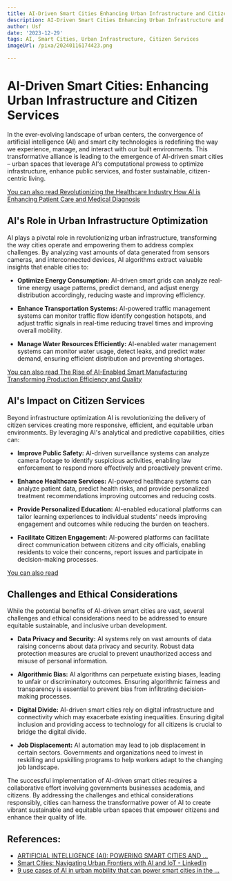 ```yaml
---
title: AI-Driven Smart Cities Enhancing Urban Infrastructure and Citizen Services
description: AI-Driven Smart Cities Enhancing Urban Infrastructure and Citizen Services
author: Usf
date: '2023-12-29'
tags: AI, Smart Cities, Urban Infrastructure, Citizen Services
imageUrl: /pixa/20240116174423.png

---
```

# AI-Driven  Smart Cities:  Enhancing Urban Infrastructure and Citizen Services

In the ever-evolving landscape of urban centers, the convergence  of artificial intelligence (AI) and smart city technologies is redefining  the way  we experience, manage, and interact with our built environments. This transformative alliance is leading to the emergence of AI-driven smart cities – urban spaces that leverage AI's computational prowess to optimize infrastructure, enhance public services, and foster sustainable, citizen-centric living.

[You can also read  Revolutionizing the Healthcare Industry How AI is Enhancing Patient Care and Medical Diagnosis](Revolutionizing%20the%20Healthcare%20Industry%20How%20AI%20is%20Enhancing%20Patient%20Care%20and%20Medical%20Diagnosis)


## AI's  Role  in Urban Infrastructure Optimization

AI plays a pivotal role in revolutionizing urban  infrastructure, transforming the way cities  operate and empowering them to  address complex challenges. By analyzing vast amounts of data generated from sensors cameras, and interconnected devices, AI algorithms extract valuable insights that enable cities to:

- **Optimize Energy Consumption:** AI-driven smart grids  can analyze real-time energy usage patterns, predict demand, and adjust  energy distribution accordingly, reducing waste and improving efficiency.

- **Enhance Transportation Systems:** AI-powered traffic management systems can monitor traffic flow identify congestion hotspots, and adjust traffic signals in real-time reducing  travel times and improving overall mobility.

- **Manage Water Resources Efficiently:** AI-enabled water  management systems  can monitor water  usage, detect leaks, and predict water demand, ensuring efficient distribution and preventing shortages.

[You can also read The Rise  of AI-Enabled  Smart Manufacturing Transforming Production Efficiency and Quality](The%20Rise%20of%20AI-Enabled%20Smart%20Manufacturing%20Transforming%20Production%20Efficiency%20and%20Quality)


## AI's Impact on Citizen Services

Beyond infrastructure optimization AI is  revolutionizing the delivery of citizen  services creating more responsive, efficient, and equitable urban environments.  By leveraging AI's analytical and predictive capabilities, cities can:

- **Improve Public Safety:** AI-driven surveillance systems  can analyze camera footage to identify suspicious  activities, enabling law enforcement to respond more effectively and proactively prevent  crime.

- **Enhance Healthcare Services:** AI-powered healthcare systems can analyze patient  data,  predict health  risks, and provide personalized  treatment recommendations improving outcomes  and reducing costs.

- **Provide Personalized Education:** AI-enabled educational platforms can tailor  learning experiences to individual students' needs improving engagement and outcomes while reducing the burden on teachers.

- **Facilitate Citizen  Engagement:** AI-powered platforms can facilitate direct communication between citizens and city officials, enabling residents to voice their concerns, report issues and  participate in decision-making processes.

[You can also  read ]()


## Challenges and  Ethical Considerations

While the potential benefits of AI-driven smart cities are vast, several challenges and ethical considerations need to be addressed to ensure equitable sustainable, and inclusive urban development.

- **Data Privacy and Security:** AI systems rely  on  vast amounts of data raising concerns about data privacy and security. Robust data protection measures are crucial to prevent  unauthorized access and misuse of personal information.

- **Algorithmic  Bias:** AI  algorithms can perpetuate existing biases, leading to unfair or discriminatory outcomes. Ensuring algorithmic fairness and transparency is essential to prevent bias from infiltrating decision-making processes.

- **Digital Divide:**  AI-driven smart cities rely on digital infrastructure  and connectivity which may exacerbate  existing inequalities. Ensuring digital inclusion and providing access  to technology for all citizens  is crucial  to  bridge  the digital divide.

- **Job Displacement:** AI automation may lead  to job displacement in certain sectors. Governments and organizations need to invest  in reskilling and upskilling programs to help workers adapt to the changing job  landscape.

The successful implementation  of AI-driven smart cities requires a collaborative effort involving governments businesses  academia, and citizens. By addressing the challenges  and ethical considerations responsibly, cities can harness the transformative  power of  AI to create vibrant sustainable and equitable urban spaces that empower citizens and enhance their quality of life.

## References:
- [ARTIFICIAL INTELLIGENCE (AI): POWERING SMART CITIES AND ...](https://medium.com/@ronaldforlee/artificial-intelligence-ai-powering-smart-cities-and-sustainable-communities-67fe3cfd7358)
- [Smart Cities: Navigating Urban Frontiers with AI and IoT - LinkedIn](https://www.linkedin.com/pulse/smart-cities-navigating-urban-frontiers-ai-iot-neil-sahota-vlztf)
- [9 use cases of AI in urban mobility that can power smart cities in the ...](https://www.rst.software/blog/9-use-cases-of-ai-in-urban-mobility-that-can-power-smart-cities)
